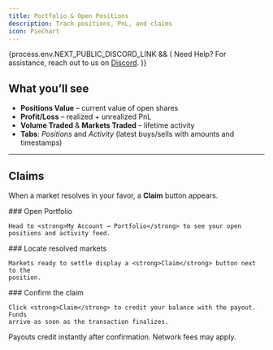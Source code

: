 ```yaml
---
title: Portfolio & Open Positions
description: Track positions, PnL, and claims
icon: PieChart
---
```



{process.env.NEXT_PUBLIC_DISCORD_LINK && (
<Callout>
  Need Help? For assistance, reach out to us on <a href={process.env.NEXT_PUBLIC_DISCORD_LINK} target="_blank">Discord</a>.
</Callout>
)}

## What you’ll see

- **Positions Value** – current value of open shares
- **Profit/Loss** – realized + unrealized PnL
- **Volume Traded** & **Markets Traded** – lifetime activity
- **Tabs**: *Positions* and *Activity* (latest buys/sells with amounts and timestamps)

---

## Claims

When a market resolves in your favor, a **Claim** button appears.

<Steps>
  <Step>
    ### Open Portfolio

    Head to <strong>My Account → Portfolio</strong> to see your open
    positions and activity feed.
  </Step>
  <Step>
    ### Locate resolved markets

    Markets ready to settle display a <strong>Claim</strong> button next to the
    position.
  </Step>
  <Step>
    ### Confirm the claim

    Click <strong>Claim</strong> to credit your balance with the payout. Funds
    arrive as soon as the transaction finalizes.
  </Step>
</Steps>

<Callout type="info">
Payouts credit instantly after confirmation. Network fees may apply.
</Callout>
